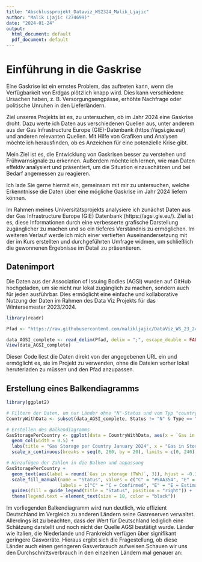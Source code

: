 ---
title: "Abschlussprojekt_Dataviz_WS2324_Malik_Ljajic"
author: "Malik Ljajic (274699)"
date: "2024-01-24"
output:
  html_document: default
  pdf_document: default
---
# Einführung in die Gaskrise

Eine Gaskrise ist ein ernstes Problem, das auftreten kann, wenn die Verfügbarkeit von Erdgas plötzlich knapp wird. Dies kann verschiedene Ursachen haben, z. B. Versorgungsengpässe, erhöhte Nachfrage oder politische Unruhen in den Lieferländern.

Ziel unseres Projekts ist es, zu untersuchen, ob im Jahr 2024 eine Gaskrise droht. Dazu werte ich Daten aus verschiedenen Quellen aus, unter anderem aus der Gas Infrastructure Europe (GIE)-Datenbank (https://agsi.gie.eu/) und anderen relevanten Quellen. Mit Hilfe von Grafiken und Analysen möchte ich herausfinden, ob es Anzeichen für eine potenzielle Krise gibt.

Mein Ziel ist es, die Entwicklung von Gaskrisen besser zu verstehen und Frühwarnsignale zu erkennen. Außerdem möchte ich lernen, wie man Daten effektiv analysiert und präsentiert, um die Situation einzuschätzen und bei Bedarf angemessen zu reagieren.

Ich lade Sie gerne hiermit ein, gemeinsam mit mir zu untersuchen, welche Erkenntnisse die Daten über eine mögliche Gaskrise im Jahr 2024 liefern können.


Im Rahmen meines Universitätsprojekts analysiere ich zunächst Daten aus der Gas Infrastructure Europe (GIE) Datenbank (https://agsi.gie.eu/). Ziel ist es, diese Informationen durch eine verbesserte grafische Darstellung zugänglicher zu machen und so ein tieferes Verständnis zu ermöglichen. Im weiteren Verlauf werde ich mich einer vertieften Auseinandersetzung mit der im Kurs erstellten und durchgeführten Umfrage widmen, um schließlich die gewonnenen Ergebnisse im Detail zu präsentieren.


## Datenimport
Die Daten aus der Association of Issuing Bodies (AGSI) wurden auf GitHub hochgeladen, um sie nicht nur lokal zugänglich zu machen, sondern auch für jeden ausführbar. Dies ermöglicht eine einfache und kollaborative Nutzung der Daten im Rahmen des Data Viz Projekts für das Wintersemester 2023/2024.

```{r}
library(readr)

Pfad <- "https://raw.githubusercontent.com/malikljajic/DataViz_WS_23_24/main/AGSI_CountryAggregatedDataset_gasDayStart_2024-01-26.csv"

data_AGSI_complete <- read_delim(Pfad, delim = ";", escape_double = FALSE, trim_ws = TRUE)
View(data_AGSI_complete) 

```

Dieser Code liest die Daten direkt von der angegebenen URL ein und ermöglicht es, sie im Projekt zu verwenden, ohne die Dateien vorher lokal heruterladen zu müssen und den Pfad anzupassen.


## Erstellung eines Balkendiagramms

```{r}
library(ggplot2)

# Filtern der Daten, um nur Länder ohne "N"-Status und vom Typ "country" zu behalten
CountryWithData <- subset(data_AGSI_complete, Status != "N" & Type == "country")

# Erstellen des Balkendiagramms
GasStoragePerCountry <- ggplot(data = CountryWithData, aes(x = `Gas in storage (TWh)`, y = Name, fill = Status)) +
  geom_col(width = 0.5) +
  labs(title = "Gas Storage per Country January 2024", x = "Gas in Storage (TWh)", y = "Country", fill = "State") +
  scale_x_continuous(breaks = seq(0, 260, by = 20), limits = c(0, 240), expand = c(0, 0))

# Hinzufügen der Zahlen in die Balken und anpassung 
GasStoragePerCountry + 
  geom_text(aes(label = round(`Gas in storage (TWh)`, 3)), hjust = -0.3, size = 3, color = "black") +
  scale_fill_manual(name = "Status", values = c("C" = "#5AA354", "E" = "#f6ac50"),
                    labels = c("C" = "C = Confirmed", "E" = "E = Estimated")) +
  guides(fill = guide_legend(title = "Status", position = "right")) +
  theme(legend.text = element_text(size = 10, color = "black"))


```

Im vorliegenden Balkendiagramm wird nun deutlich, wie effizient Deutschland im Vergleich zu anderen Ländern seine Gasreserven verwaltet. Allerdings ist zu beachten, dass der Wert für Deutschland lediglich eine Schätzung darstellt und noch nicht der Quelle AGSI bestätigt wurde. Länder wie Italien, die Niederlande und Frankreich verfügen über signifikant geringere Gasvorräte. Hieraus ergibt sich die Fragestellung, ob diese Länder auch einen geringeren Gasverbrauch aufweisen.Schauen wir uns den Durchschnittsverbrauch in den einzelnen Ländern mal genauer an:

